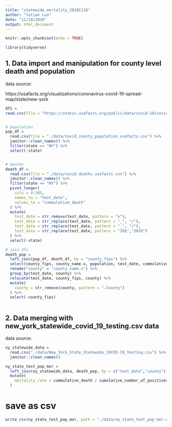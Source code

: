 ```yaml
---
title: "statewide_mortality_20201118"
author: "Yutian Luo"
date: "11/18/2020"
output: html_document
---
```


```r
knitr::opts_chunk$set(echo = TRUE)

library(tidyverse)
```


## 1. Data import and manipulation for county level death and population

data source:

https://usafacts.org/visualizations/coronavirus-covid-19-spread-map/state/new-york


```r
df1 = 
read.csv(file = "https://static.usafacts.org/public/data/covid-19/covid_deaths_usafacts.csv?_ga=2.213522960.567718552.1605752195-1031006592.1605647663")


# population
pop_df = 
  read.csv(file = "./data/covid_county_population_usafacts.csv") %>% 
  janitor::clean_names() %>% 
  filter(state == "NY") %>% 
  select(-state)


# deaths
death_df = 
  read.csv(file = "./data/covid_deaths_usafacts.csv") %>% 
  janitor::clean_names() %>% 
  filter(state == "NY") %>% 
  pivot_longer(
    cols = 4:305,
    names_to = "test_date",
    values_to = "cummulative_death"
  ) %>% 
  mutate(
    test_date = str_remove(test_date, pattern = "x"),
    test_date = str_replace(test_date, pattern = "_", "/"),
    test_date = str_replace(test_date, pattern = "_", "/"),
    test_date = str_replace(test_date, pattern = "20$","2020")
  ) %>% 
  select(-state)

# join dfs
death_pop = 
  left_join(pop_df, death_df, by = "county_fips") %>% 
  select(county_fips, county_name.x, population, test_date, cummulative_death) %>% 
  rename("county" = "county_name.x") %>% 
  group_by(test_date, county) %>% 
  relocate(test_date, county_fips, county) %>% 
  mutate(
    county = str_remove(county, pattern = ".County")
  ) %>% 
  select(-county_fips)
  

```


## 2. Data merging with new_york_statewide_covid_19_testing.csv data

data source: <provide>

```r

ny_statewide_data = 
  read.csv("./data/New_York_State_Statewide_COVID-19_Testing.csv") %>% 
  janitor::clean_names() 

ny_state_test_pop_mor = 
  left_join(ny_statewide_data, death_pop, by = c("test_date","county")) %>% 
  mutate(
    mortality_rate = cummulative_death / cumulative_number_of_positives
  )

```


# save as csv
```r

write_csv(ny_state_test_pop_mor, path = "./data/ny_state_test_pop_mor.csv")

```

